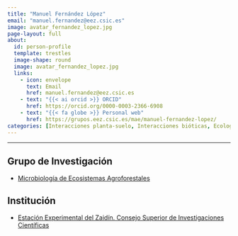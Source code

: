 ```yaml
---
title: "Manuel Fernández López"
email: "manuel.fernandez@eez.csic.es"  
image: avatar_fernandez_lopez.jpg
page-layout: full
about: 
  id: person-profile
  template: trestles
  image-shape: round
  image: avatar_fernandez_lopez.jpg
  links:
    - icon: envelope
      text: Email
      href: manuel.fernandez@eez.csic.es
    - text: "{{< ai orcid >}} ORCID"
      href: https://orcid.org/0000-0003-2366-6908
    - text: "{{< fa globe >}} Personal web"
      href: https://grupos.eez.csic.es/mae/manuel-fernandez-lopez/
categories: [Interacciones planta-suelo, Interacciones bióticas, Ecología de Suelos]
---
```

 
<hr>

:::{#person-profile}

## Grupo de Investigación
- [Microbiología de Ecosistemas Agroforestales](https://grupos.eez.csic.es/mae/)

## Institución
- [Estación Experimental del Zaidín. Consejo Superior de Investigaciones Científicas](https://www.eez.csic.es/)

:::
